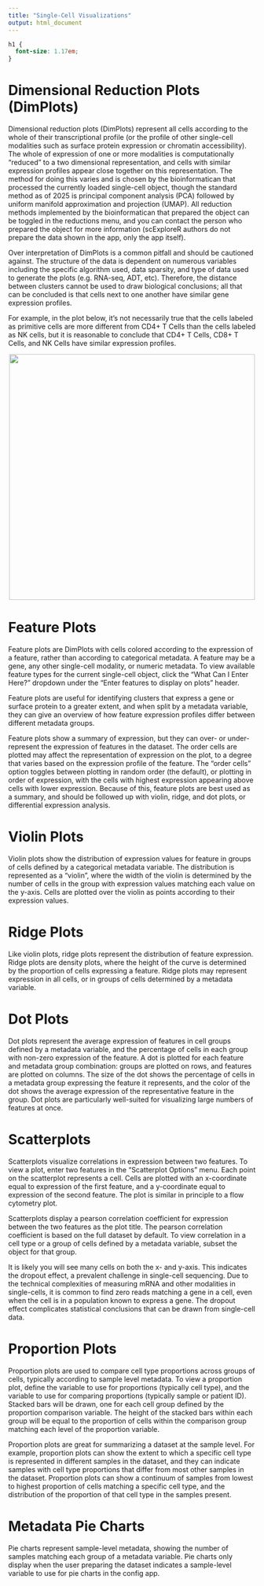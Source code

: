 ```yaml
---
title: "Single-Cell Visualizations"
output: html_document
---
```


```css
h1 {
  font-size: 1.17em;
}
```

# Dimensional Reduction Plots (DimPlots) {#dimplot}

Dimensional reduction plots (DimPlots) represent all cells according to the whole of their transcriptional profile (or the profile of other single-cell modalities such as surface protein expression or chromatin accessibility). The whole of expression of one or more modalities is computationally "reduced" to a two dimensional representation, and cells with similar expression profiles appear close together on this representation. The method for doing this varies and is chosen by the bioinformatican that processed the currently loaded single-cell object, though the standard method as of 2025 is principal component analysis (PCA) followed by uniform manifold approximation and projection (UMAP). All reduction methods implemented by the bioinformatican that prepared the object can be toggled in the reductions menu, and you can contact the person who prepared the object for more information (scExploreR authors do not prepare the data shown in the app, only the app itself). 

Over interpretation of DimPlots is a common pitfall and should be cautioned against. The structure of the data is dependent on numerous variables including the specific algorithm used, data sparsity, and type of data used to generate the plots (e.g. RNA-seq, ADT, etc). Therefore, the distance between clusters cannot be used to draw biological conclusions; all that can be concluded is that cells next to one another have similar gene expression profiles. 

For example, in the plot below, it's not necessarily true that the cells labeled as primitive cells are more different from CD4+ T Cells than the cells labeled as NK cells, but it is reasonable to conclude that CD4+ T Cells, CD8+ T Cells, and NK Cells have similar expression profiles. 

![](scRNA_Plots_Explained_1_DimPlot_example.png){style="display: block; margin: 10px auto;" width="500"}

# Feature Plots {#feature}

Feature plots are DimPlots with cells colored according to the expression of a feature, rather than according to categorical metadata. A feature may be a gene, any other single-cell modality, or numeric metadata. To view available feature types for the current single-cell object, click the "What Can I Enter Here?" dropdown under the "Enter features to display on plots" header. 

Feature plots are useful for identifying clusters that express a gene or surface protein to a greater extent, and when split by a metadata variable, they can give an overview of how feature expression profiles differ between different metadata groups.

Feature plots show a summary of expression, but they can over- or under-represent the expression of features in the dataset. The order cells are plotted may affect the representation of expression on the plot, to a degree that varies based on the expression profile of the feature. The "order cells" option toggles between plotting in random order (the default), or plotting in order of expression, with the cells with highest expression appearing above cells with lower expression. Because of this, feature plots are best used as a summary, and should be followed up with violin, ridge, and dot plots, or differential expression analysis.

# Violin Plots {#vln}

Violin plots show the distribution of expression values for feature in groups of cells defined by a categorical metadata variable. The distribution is represented as a "violin", where the width of the violin is determined by the number of cells in the group with expression values matching each value on the y-axis. Cells are plotted over the violin as points according to their expression values.

# Ridge Plots {#ridge}

Like violin plots, ridge plots represent the distribution of feature expression. Ridge plots are density plots, where the height of the curve is determined by the proportion of cells expressing a feature. Ridge plots may represent expression in all cells, or in groups of cells determined by a metadata variable.

# Dot Plots {#dot}

Dot plots represent the average expression of features in cell groups defined by a metadata variable, and the percentage of cells in each group with non-zero expression of the feature. A dot is plotted for each feature and metadata group combination: groups are plotted on rows, and features are plotted on columns. The size of the dot shows the percentage of cells in a metadata group expressing the feature it represents, and the color of the dot shows the average expression of the representative feature in the group. Dot plots are particularly well-suited for visualizing large numbers of features at once.

# Scatterplots {#scatter}

Scatterplots visualize correlations in expression between two features. To view a plot, enter two features in the "Scatterplot Options" menu. Each point on the scatterplot represents a cell. Cells are plotted with an x-coordinate equal to expression of the first feature, and a y-coordinate equal to expression of the second feature. The plot is similar in principle to a flow cytometry plot.

Scatterplots display a pearson correlation coefficient for expression between the two features as the plot title. The pearson correlation coefficient is based on the full dataset by default. To view correlation in a cell type or a group of cells defined by a metadata variable, subset the object for that group. 

It is likely you will see many cells on both the x- and y-axis. This indicates the dropout effect, a prevalent challenge in single-cell sequencing. Due to the technical complexities of measuring mRNA and other modalities in single-cells, it is common to find zero reads matching a gene in a cell, even when the cell is in a population known to express a gene. The dropout effect complicates statistical conclusions that can be drawn from single-cell data.

# Proportion Plots {#proportion}

Proportion plots are used to compare cell type proportions across groups of cells, typically according to sample level metadata. To view a proportion plot, define the variable to use for proportions (typically cell type), and the variable to use for comparing proportions (typically sample or patient ID). Stacked bars will be drawn, one for each cell group defined by the proportion comparison variable. The height of the stacked bars within each group will be equal to the proportion of cells within the comparison group matching each level of the proportion variable.

Proportion plots are great for summarizing a dataset at the sample level. For example, proportion plots can show the extent to which a specific cell type is represented in different samples in the dataset, and they can indicate samples with cell type proportions that differ from most other samples in the dataset. Proportion plots can show a continuum of samples from lowest to highest proportion of cells matching a specific cell type, and the distribution of the proportion of that cell type in the samples present.

# Metadata Pie Charts {#pie}

Pie charts represent sample-level metadata, showing the number of samples matching each group of a metadata variable. Pie charts only display when the user preparing the dataset indicates a sample-level variable to use for pie charts in the config app.
